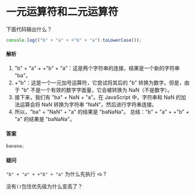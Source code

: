 # 一元运算符和二元运算符

下面代码输出什么？

```js
console.log(("b" + "a" + +"b" + "a").toLowerCase());
```

#### 解析

1. "b" + "a" + +"b" + "a"：这是两个字符串的连接，结果是一个新的字符串 "ba"。
2. +"b"：这是一个一元加号运算符，它尝试将其后的 "b" 转换为数字。但是，由于 "b" 不是一个有效的数字字面量，它会被转换为 NaN（不是数字）。
3. 接下来，我们有 "ba" + NaN + "a"。在 JavaScript 中，字符串和 NaN 的加法运算会将 NaN 转换为字符串 "NaN"，然后进行字符串连接。
4. 所以，"ba" + "NaN" + "a" 的结果是 "baNaNa"。
   总结："b" + "a" + +"b" + "a" 的结果是 "baNaNa"。

#### 答案

```js
banana;
```

#### 疑问

`"b" + "a" + +"b" + "a"` 为什么先执行 `+b` ?

没有`()`包住优先级为什么变高了？
